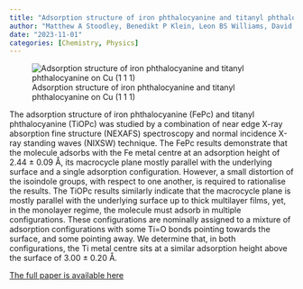 ```yaml
---
title: "Adsorption structure of iron phthalocyanine and titanyl phthalocyanine on Cu (1 1 1)"
author: "Matthew A Stoodley, Benedikt P Klein, Leon BS Williams, David A Duncan et al"
date: "2023-11-01"
categories: [Chemistry, Physics]
---
```


:::{.cleanbox}
![Adsorption structure of iron phthalocyanine and titanyl phthalocyanine on Cu (1 1 1)](/posts/Adsorption-FePc-Inorganica/FePc-Adsorbed.jpg)
:::

:::{.cleanbox}
The adsorption structure of iron phthalocyanine (FePc) and titanyl phthalocyanine (TiOPc) was studied by a combination of near edge X-ray absorption fine structure (NEXAFS) spectroscopy and normal incidence X-ray standing waves (NIXSW) technique. The FePc results demonstrate that the molecule adsorbs with the Fe metal centre at an adsorption height of 2.44 ± 0.09 Å, its macrocycle plane mostly parallel with the underlying surface and a single adsorption configuration. However, a small distortion of the isoindole groups, with respect to one another, is required to rationalise the results. The TiOPc results similarly indicate that the macrocycle plane is mostly parallel with the underlying surface up to thick multilayer films, yet, in the monolayer regime, the molecule must adsorb in multiple configurations. These configurations are nominally assigned to a mixture of adsorption configurations with some Ti=O bonds pointing towards the surface, and some pointing away. We determine that, in both configurations, the Ti metal centre sits at a similar adsorption height above the surface of 3.00 ± 0.20 Å.

[The full paper is available here](https://www.sciencedirect.com/science/article/pii/S0020169323003043)
:::


